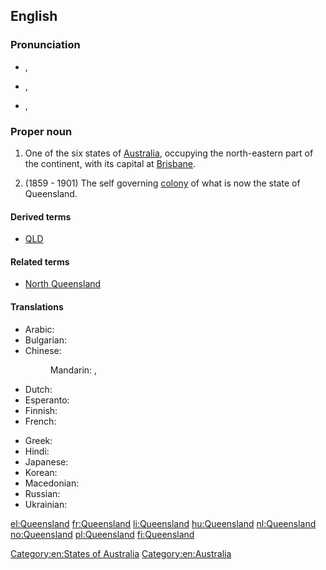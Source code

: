 ==English==
{{wikipedia}}

===Pronunciation===
* {{a|AusE}} {{IPA|/ˈkwɪːnzˌlæːnd/}}, {{X-SAMPA|/"kwI:nz%l{nd/}}
* {{a|UK}} {{IPA|/ˈkwiːnz.lænd/}}, {{X-SAMPA|/"kwi:nz.l{nd/}}
* {{a|US}} {{IPA|/ˈkwiːnzlənd/}}, {{X-SAMPA|/"kwi:nzl@nd/}}

===Proper noun===
{{en-proper noun}}

# One of the six states of [[Australia]], occupying the north-eastern part of the continent, with its capital at [[Brisbane]].
# {{context|historical|lang=en}} (1859 - 1901) The self governing [[colony]] of what is now the state of Queensland.

====Derived terms====
* [[QLD]]

====Related terms====
* [[North Queensland]]

====Translations====
{{trans-top|Australian state}}
* Arabic: {{t-|ar|كوينزلاند|m|tr=kwinzland}}
* Bulgarian: {{t-|bg|Куиинсланд}}
* Chinese:
*: Mandarin: {{t|cmn|昆士蘭|sc=Hani}}, {{t|cmn|昆士兰|tr=Kūnshìlán|sc=Hani}}
* Dutch: {{t+|nl|Queensland}}
* Esperanto: {{t-|eo|Kvinslando}}
* Finnish: {{t+|fi|Queensland}}
* French: {{t+|fr|Queensland|m}}
{{trans-mid}}
* Greek: {{t-|el|Κουΐνσλαντ|tr=Kouḯnslant}}
* Hindi: {{t-|hi|क्वींसलैंड|tr=kvīnslaiṇḍ}}
* Japanese: {{t-|ja|クイーンズランド|tr=Kuīnzurando}}
* Korean: {{t-|ko|퀸즐랜드|tr=Kwinjeullaendeu}}
* Macedonian: {{t-|mk|Квинсленд|m|tr=Kvínslend}}
* Russian: {{t-|ru|Квинсленд|m|tr=Kvínslend}}
* Ukrainian: {{t-|uk|Квінсленд|m|tr=Kvínslend}}
{{trans-bottom}}

[[Category:en:States of Australia]]
[[Category:en:Australia]]

[[el:Queensland]]
[[fr:Queensland]]
[[li:Queensland]]
[[hu:Queensland]]
[[nl:Queensland]]
[[no:Queensland]]
[[pl:Queensland]]
[[fi:Queensland]]